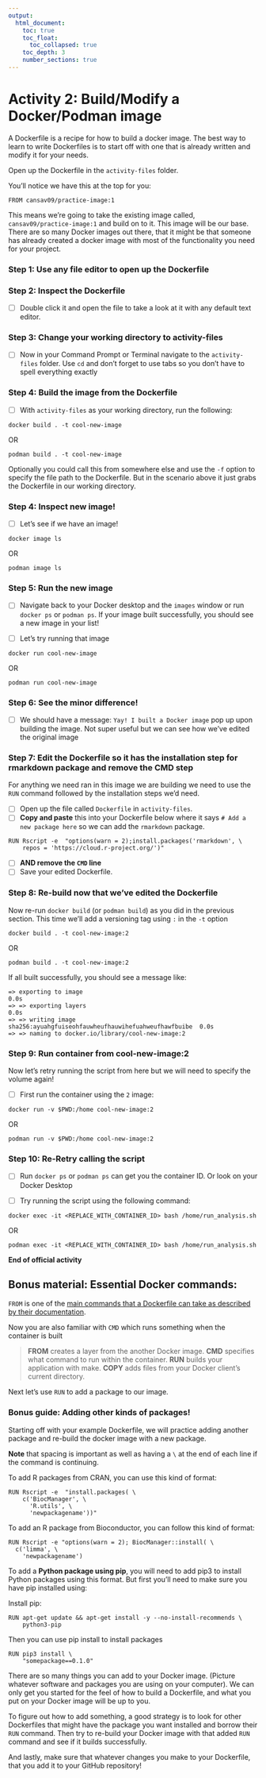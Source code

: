 ```yaml
---
output:
  html_document:
    toc: true
    toc_float:
      toc_collapsed: true
    toc_depth: 3
    number_sections: true
---
```

# Activity 2:  Build/Modify a Docker/Podman image

A Dockerfile is a recipe for how to build a docker image. The best way to learn to write Dockerfiles is to start off with one that is already written and modify it for your needs.

Open up the Dockerfile in the  `activity-files` folder.

You'll notice we have this at the top for you:
```
FROM cansav09/practice-image:1
```

This means we're going to take the existing image called, `cansav09/practice-image:1` and build on to it.
This image will be our base. There are so many Docker images out there, that it might be that someone has already created a docker image with most of the functionality you need for your project.

### Step 1: Use any file editor to open up the Dockerfile

### Step 2: Inspect the Dockerfile
- [ ] Double click it and open the file to take a look at it with any default text editor.  

### Step 3: Change your working directory to activity-files

- [ ]  Now in your Command Prompt or Terminal navigate to the `activity-files` folder. Use `cd` and don't forget to use tabs so you don't have to spell everything exactly

### Step 4: Build the image from the Dockerfile

- [ ]  With `activity-files` as your working directory, run the following:

```
docker build . -t cool-new-image
```
OR
```
podman build . -t cool-new-image
```

Optionally you could call this from somewhere else and use the `-f` option to specify the file path to the Dockerfile. But in the scenario above it just grabs the Dockerfile in our working directory.

### Step 4: Inspect new image!

- [ ] Let's see if we have an image!
```
docker image ls
```
OR
```
podman image ls
```

### Step 5: Run the new image

- [ ]  Navigate back to your Docker desktop and the `images` window or run `docker ps` or `podman ps`. If your image built successfully, you should see a new image in your list!

- [ ] Let's try running that image

```
docker run cool-new-image
```
OR
```
podman run cool-new-image
```

### Step 6: See the minor difference!

- [ ] We should have a message: `Yay! I built a Docker image` pop up upon building the image. Not super useful but we can see how we've edited the original image

### Step 7: Edit the Dockerfile so it has the installation step for rmarkdown package and remove the CMD step

For anything we need ran in this image we are building we need to use the `RUN` command followed by the installation steps we'd need.

- [ ] Open up the file called `Dockerfile` in `activity-files`.
- [ ] **Copy and paste** this into your Dockerfile below where it says `# Add a new package here ` so we can add the `rmarkdown` package.

```
RUN Rscript -e  "options(warn = 2);install.packages('rmarkdown', \
    repos = 'https://cloud.r-project.org/')"
```
- [ ] **AND remove the `CMD` line**
- [ ] Save your edited Dockerfile.

### Step 8: Re-build now that we’ve edited the Dockerfile

Now re-run `docker build` (or `podman build`) as you did in the previous section. This time we'll add a versioning tag using `:` in the `-t` option

```
docker build . -t cool-new-image:2
```

OR
```
podman build . -t cool-new-image:2
```

If all built successfully, you should see a message like:
```
=> exporting to image                                                     0.0s
=> => exporting layers                                                    0.0s
=> => writing image sha256:ayuahgfuiseohfauwheufhauwihefuahweufhawfbuibe  0.0s
=> => naming to docker.io/library/cool-new-image:2
```

### Step 9: Run container from cool-new-image:2

Now let's retry running the script from here but we will need to specify the volume again!

- [ ] First run the container using the `2` image:
```
docker run -v $PWD:/home cool-new-image:2
```
OR
```
podman run -v $PWD:/home cool-new-image:2
```

### Step 10: Re-Retry calling the script

- [ ] Run `docker ps` or `podman ps` can get you the container ID. Or look on your Docker Desktop


- [ ] Try running the script using the following command:
```
docker exec -it <REPLACE_WITH_CONTAINER_ID> bash /home/run_analysis.sh
```
OR
```
podman exec -it <REPLACE_WITH_CONTAINER_ID> bash /home/run_analysis.sh
```

**End of official activity**







## Bonus material: Essential Docker commands:

`FROM` is one of the [main commands that a Dockerfile can take as described by their documentation](https://docs.docker.com/develop/develop-images/dockerfile_best-practices/).

Now you are also familiar with `CMD` which runs something when the container is built

> **FROM** creates a layer from the another Docker image.
> **CMD** specifies what command to run within the container.
> **RUN** builds your application with make.
> **COPY** adds files from your Docker client’s current directory.

Next let's use `RUN` to add a package to our image.

### Bonus guide: Adding other kinds of packages!

Starting off with your example Dockerfile, we will practice adding another package and re-build the docker image with a new package.

**Note** that spacing is important as well as having a `\` at the end of each line if the command is continuing.

To add R packages from CRAN, you can use this kind of format:
```
RUN Rscript -e  "install.packages( \
    c('BiocManager', \
      'R.utils', \
      'newpackagename'))"
```

To add an R package from Bioconductor, you can follow this kind of format:

```
RUN Rscript -e "options(warn = 2); BiocManager::install( \
  c('limma', \
    'newpackagename')

```

To add a **Python package using pip**, you will need to add pip3 to install Python packages using this format. But first you'll need to make sure you have pip installed using:

Install pip:
```
RUN apt-get update && apt-get install -y --no-install-recommends \
    python3-pip
```

Then you can use pip install to install packages
```  
RUN pip3 install \
    "somepackage==0.1.0"
```

There are so many things you can add to your Docker image. (Picture whatever software and packages you are using on your computer). We can only get you started for the feel of how to build a Dockerfile, and what you put on your Docker image will be up to you.

To figure out how to add something, a good strategy is to look for other Dockerfiles that might have the package you want installed and borrow their `RUN` command. Then try to re-build your Docker image with that added `RUN` command and see if it builds successfully.

And lastly, make sure that whatever changes you make to your Dockerfile, that you add it to your GitHub repository!
